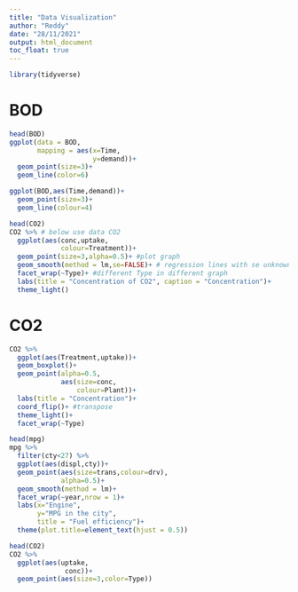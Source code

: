 ```yaml
---
title: "Data Visualization"
author: "Reddy"
date: "28/11/2021"
output: html_document
toc_float: true
---
```

```r
library(tidyverse)
```

# BOD
```r
head(BOD)
ggplot(data = BOD,
       mapping = aes(x=Time,
                     y=demand))+
  geom_point(size=3)+
  geom_line(color=6)
```

```r
ggplot(BOD,aes(Time,demand))+
  geom_point(size=3)+
  geom_line(colour=4)
```
```r
head(CO2)
CO2 %>% # below use data CO2
  ggplot(aes(conc,uptake, 
             colour=Treatment))+
  geom_point(size=3,alpha=0.5)+ #plot graph
  geom_smooth(method = lm,se=FALSE)+ # regression lines with se unknown
  facet_wrap(~Type)+ #different Type in different graph
  labs(title = "Concentration of CO2", caption = "Concentration")+
  theme_light()
```

# CO2
```r
CO2 %>% 
  ggplot(aes(Treatment,uptake))+
  geom_boxplot()+
  geom_point(alpha=0.5,
             aes(size=conc,
                 colour=Plant))+
  labs(title = "Concentration")+
  coord_flip()+ #transpose
  theme_light()+
  facet_wrap(~Type)
```
```r
head(mpg)
mpg %>% 
  filter(cty<27) %>% 
  ggplot(aes(displ,cty))+
  geom_point(aes(size=trans,colour=drv),
             alpha=0.5)+
  geom_smooth(method = lm)+
  facet_wrap(~year,nrow = 1)+
  labs(x="Engine",
       y="MPG in the city",
       title = "Fuel efficiency")+
  theme(plot.title=element_text(hjust = 0.5))
```
```r
head(CO2)
CO2 %>% 
  ggplot(aes(uptake,
              conc))+
  geom_point(aes(size=3,color=Type))
```

